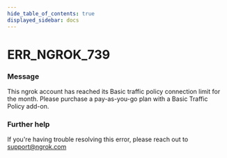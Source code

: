 ```yaml
---
hide_table_of_contents: true
displayed_sidebar: docs
---
```



# ERR_NGROK_739

### Message

This ngrok account has reached its Basic traffic policy connection limit for the month. Please purchase a pay-as-you-go plan with a Basic Traffic Policy add-on.

<ErrorDetails error="err_ngrok_739" />

### Further help

If you're having trouble resolving this error, please reach out to [support@ngrok.com](mailto:support@ngrok.com?subject=Help%20with%20ERR_NGROK_739)
